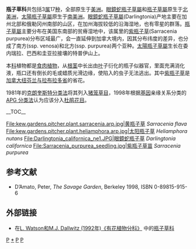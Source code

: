 {{Automatic taxobox
| taxon = Sarraceniaceae
| fossil_range = {{fossil range|47|0|earliest=130}}[[始新世|始新世]]至今
| image = Sarracenia purpurea1.jpg
| image_caption = [[紫瓶子草|紫瓶子草]]
| authority = [[巴泰勒米·夏爾·約瑟夫·杜莫蒂爾|Dumortier]]
| subdivision_ranks = [[属|属]]
| subdivision =
†[[古瓶子草屬|古瓶子草屬]] ''Archaeamphora''<br />
[[眼鏡蛇瓶子草屬|眼鏡蛇瓶子草屬]] ''Darlingtonia''<br />
[[太陽瓶子草屬|太陽瓶子草屬]] ''Heliamphora''<br />
[[瓶子草屬|瓶子草屬]] ''Sarracenia''
}}

'''瓶子草科'''共包括3[[属|属]]17[[种|种]]，全部原生于[[美洲|美洲]]。[[眼鏡蛇瓶子草屬|眼鏡蛇瓶子草屬]]和[[瓶子草屬|瓶子草屬]]原生于[[北美洲|北美洲]]，[[太陽瓶子草屬|太陽瓶子草屬]]原生于[[南美洲|南美洲]]。[[眼鏡蛇瓶子草屬|眼鏡蛇瓶子草屬]](Darlingtonia)产地主要在加州北部和俄勒冈州南部的山区，在加州海拔较低的沿海湿地，也有零星的群落。[[瓶子草屬|瓶子草屬]]主要分布在美国东南部的贫瘠湿地中，该属里的[[紫瓶子草|紫瓶子草]](Sarracenia purpurea)分布区域最广，会一直延伸到加拿大境内，因其分布纬度的差异，也分成了南方(ssp. venosa)和北方(ssp. purpurea)两个亚种。[[太陽瓶子草屬|太陽瓶子草屬]]生长在委内瑞拉、巴西和圭亚拉接壤的特普伊山上。

本[[科|科]]植物都是[[食肉植物|食肉植物]]，从[[根茎|根茎]]中长出由[[叶|叶]]子衍化的瓶子似器官，里面充满消化液，瓶口还有倒长的毛或蜡质光滑边缘，使陷入的虫子无法逃出。其中[[紫瓶子草|紫瓶子草]]是[[加拿大|加拿大]][[纽芬兰与拉布拉多省|纽芬兰与拉布拉多省]]的省花。

1981年的[[克朗奎斯特分类法|克朗奎斯特分类法]]将其列入[[猪笼草目|猪笼草目]]，1998年根据[[基因|基因]]亲缘关系分类的[[APG_分类法|APG 分类法]]认为应该分入[[杜鹃花目|杜鹃花目]]。

__TOC__
{{clear}}

<gallery>
File:kew.gardens.pitcher.plant.sarracenia.arp.jpg|黄瓶子草 ''Sarracenia flava'' 
File:kew.gardens.pitcher.plant.heliamphora.arp.jpg|太阳瓶子草 ''Heliamphora nutans''
File:Darlingtonia_californica_ne1.JPG|眼鏡蛇瓶子草 ''Darlingtonia californica''
File:Sarracenia_purpurea_seedling.jpg|紫瓶子草苗 ''Sarracenia purpurea''
</gallery>

== 参考文献 ==
{{commons category|Sarraceniaceae}}
* D’Amato, Peter, ''The Savage Garden'', Berkeley 1998, ISBN 0-89815-915-6

== 外部链接 ==
* 在[http://delta-intkey.com/angio/ L. Watson和M.J. Dallwitz (1992年)《有花植物分科》] {{Wayback|url=http://delta-intkey.com/angio/ |date=20070103200438 }}中的[http://delta-intkey.com/angio/www/sarracen.htm 瓶子草科] {{Wayback|url=http://delta-intkey.com/angio/www/sarracen.htm |date=20190811191338 }}

{{食肉植物}}
{{Taxonbar|from=Q834427}}

[[Category:食虫植物|P]]
[[Category:瓶子草科|*]]
[[Category:植物科名|P]]
[[Category:杜鹃花目|P]]
